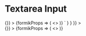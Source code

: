 
<Meta title="Input Textarea" component={InputTextarea} />

# Textarea Input

<Canvas>
  <Story
    name="Input Textarea"
    parameters={{
      docs: {
        source: {
          code: dedent`
            <Form
              initialValues={{
                sampleInput1: '',
              }}
              onSubmit={() => {}}
            >
              {formikProps => (
                <>
                  <InputTextarea name="sampleInput1" label="Textarea Input" formikProps={formikProps} />
                </>
              )}
            </Form>`
        }
      }
    }}
  >
    <div className="input-text-story">
      <Form
        initialValues={{
          sampleInput1: ''
        }}
        onSubmit={() => {}}
      >
        {formikProps => (
          <>
            <InputTextarea name="sampleInput1" label="Textarea Input" formikProps={formikProps} characterLimit={50} />
          </>
        )}
      </Form>
    </div>
  </Story>
  <ArgsTable of={InputTextarea} />
</Canvas>
